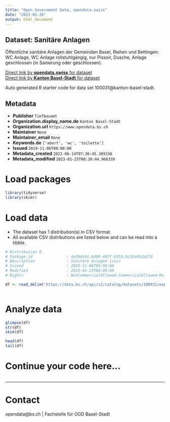 ```yaml
---
title: "Open Government Data, opendata.swiss"
date: "2023-01-26"
output: html_document
---
```


## Dataset: Sanitäre Anlagen

Öffentliche sanitäre Anlagen der Gemeinden Basel, Riehen und Bettingen: WC Anlage, WC Anlage rollstuhlgängig, nur Pissoir, Dusche, Anlage geschlossen (in Sanierung oder geschlossen).

[Direct link by **opendata.swiss** for dataset](https://opendata.swiss/de/dataset/sanitare-anlagen)<br>
[Direct link by **Kanton Basel-Stadt** for dataset](https://data.bs.ch/explore/dataset/100031/)

Auto generated R starter code for data set 100031@kanton-basel-stadt.

## Metadata

- **Publisher** `Tiefbauamt`
- **Organization.display_name.de** `Kanton Basel-Stadt`
- **Organization.url** `https://www.opendata.bs.ch`
- **Maintainer** `None`
- **Maintainer_email** `None`
- **Keywords.de** `['abort', 'wc', 'toilette']`
- **Issued** `2019-11-06T00:00:00`
- **Metadata_created** `2022-06-14T07:36:45.309336`
- **Metadata_modified** `2023-01-25T00:30:44.966339`


# Load packages

```r

library(tidyverse)
library(skimr)

```

# Load data

-   The dataset has 1 distribution(s) in CSV format.
-   All available CSV distributions are listed below and can be read into a tibble.

```r

# Distribution 0
# Package_id               : de39dcb1-6490-4b7f-b353-9c32a95da2fd
# Description              : Sanitäre Anlagen (csv)
# Issued                   : 2019-11-06T00:00:00
# Modified                 : 2023-01-23T00:00:00
# Rights                   : NonCommercialAllowed-CommercialAllowed-ReferenceRequired

df <- read_delim('https://data.bs.ch/api/v2/catalog/datasets/100031/exports/csv')



```

# Analyze data

```r

glimpse(df)
str(df)
skim(df)

head(df)
tail(df)

```

# Continue your code here...

```r

```

------------------------------------------------------------------------

# Contact

opendata@bs.ch | Fachstelle für OGD Basel-Stadt
